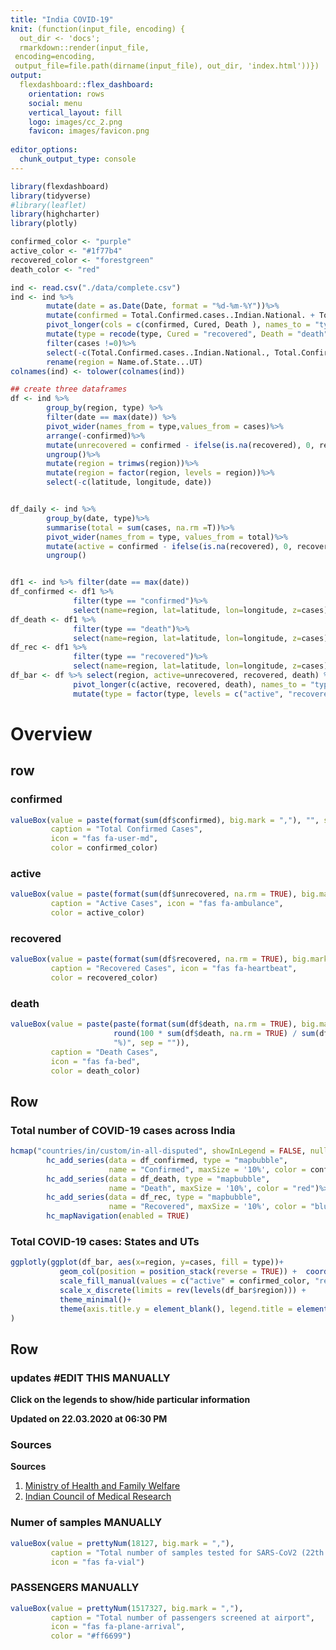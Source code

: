 ```yaml
---
title: "India COVID-19"
knit: (function(input_file, encoding) {
  out_dir <- 'docs';
  rmarkdown::render(input_file,
 encoding=encoding,
 output_file=file.path(dirname(input_file), out_dir, 'index.html'))})
output: 
  flexdashboard::flex_dashboard:
    orientation: rows
    social: menu
    vertical_layout: fill
    logo: images/cc_2.png
    favicon: images/favicon.png
    
editor_options: 
  chunk_output_type: console
---
```

<style>                     
.navbar {
  background-color:#033240;
  border-color:black;
}
</style>

<script>
$('.navbar-logo').wrap('<a href="https://cognitivecare.com/" target=_blank>', );
</script>

```r
library(flexdashboard)
library(tidyverse)
#library(leaflet)
library(highcharter)
library(plotly)

confirmed_color <- "purple"
active_color <- "#1f77b4"
recovered_color <- "forestgreen"
death_color <- "red"

ind <- read.csv("./data/complete.csv")
ind <- ind %>%
        mutate(date = as.Date(Date, format = "%d-%m-%Y"))%>%
        mutate(confirmed = Total.Confirmed.cases..Indian.National. + Total.Confirmed.cases...Foreign.National..) %>% 
        pivot_longer(cols = c(confirmed, Cured, Death ), names_to = "type", values_to = "cases")%>% 
        mutate(type = recode(type, Cured = "recovered", Death = "death"))%>%
        filter(cases !=0)%>% 
        select(-c(Total.Confirmed.cases..Indian.National., Total.Confirmed.cases...Foreign.National.., Date)) %>%
        rename(region = Name.of.State...UT)
colnames(ind) <- tolower(colnames(ind))

## create three dataframes
df <- ind %>%
        group_by(region, type) %>%
        filter(date == max(date)) %>%
        pivot_wider(names_from = type,values_from = cases)%>%
        arrange(-confirmed)%>%
        mutate(unrecovered = confirmed - ifelse(is.na(recovered), 0, recovered) - ifelse(is.na(death), 0, death)) %>%
        ungroup()%>%
        mutate(region = trimws(region))%>%
        mutate(region = factor(region, levels = region))%>%
        select(-c(latitude, longitude, date))


df_daily <- ind %>%
        group_by(date, type)%>%
        summarise(total = sum(cases, na.rm =T))%>%
        pivot_wider(names_from = type, values_from = total)%>%
        mutate(active = confirmed - ifelse(is.na(recovered), 0, recovered) - ifelse(is.na(death), 0, death))%>%
        ungroup()


df1 <- ind %>% filter(date == max(date))
df_confirmed <- df1 %>% 
              filter(type == "confirmed")%>%
              select(name=region, lat=latitude, lon=longitude, z=cases)
df_death <- df1 %>% 
              filter(type == "death")%>%
              select(name=region, lat=latitude, lon=longitude, z=cases)
df_rec <- df1 %>% 
              filter(type == "recovered")%>%
              select(name=region, lat=latitude, lon=longitude, z=cases)
df_bar <- df %>% select(region, active=unrecovered, recovered, death) %>% 
              pivot_longer(c(active, recovered, death), names_to = "type", values_to = "cases")%>%
              mutate(type = factor(type, levels = c("active", "recovered", "death")))

```

Overview
=======================================================================
row
-----------------------------------------------------------------------

### confirmed {.value-box}

```r

valueBox(value = paste(format(sum(df$confirmed), big.mark = ","), "", sep = " "), 
         caption = "Total Confirmed Cases", 
         icon = "fas fa-user-md", 
         color = confirmed_color)
```


### active {.value-box}

```r
valueBox(value = paste(format(sum(df$unrecovered, na.rm = TRUE), big.mark = ","), "", sep = ""), 
         caption = "Active Cases", icon = "fas fa-ambulance", 
         color = active_color)
```

### recovered {.value-box}

```r
valueBox(value = paste(format(sum(df$recovered, na.rm = TRUE), big.mark = ","), "", sep = ""), 
         caption = "Recovered Cases", icon = "fas fa-heartbeat", 
         color = recovered_color)
```

### death {.value-box}

```r

valueBox(value = paste(paste(format(sum(df$death, na.rm = TRUE), big.mark = ","), " (",
                       round(100 * sum(df$death, na.rm = TRUE) / sum(df$confirmed), 1), 
                       "%)", sep = "")),
         caption = "Death Cases", 
         icon = "fas fa-bed", 
         color = death_color)
```

Row {data-height=850}
-----------------------------------------------------------------------

### **Total number of COVID-19 cases across India**

```r
hcmap("countries/in/custom/in-all-disputed", showInLegend = FALSE, nullColor = "#d6d6d6") %>% 
        hc_add_series(data = df_confirmed, type = "mapbubble",
                      name = "Confirmed", maxSize = '10%', color = confirmed_color)%>%
        hc_add_series(data = df_death, type = "mapbubble",
                      name = "Death", maxSize = '10%', color = "red")%>%
        hc_add_series(data = df_rec, type = "mapbubble",
                      name = "Recovered", maxSize = '10%', color = "blue")%>%
        hc_mapNavigation(enabled = TRUE) 

```

### **Total COVID-19 cases: States and UTs**

```r
ggplotly(ggplot(df_bar, aes(x=region, y=cases, fill = type))+ 
           geom_col(position = position_stack(reverse = TRUE)) +  coord_flip() +
           scale_fill_manual(values = c("active" = confirmed_color, "recovered" = "forestgreen", "death"="red")) +
           scale_x_discrete(limits = rev(levels(df_bar$region))) +
           theme_minimal()+
           theme(axis.title.y = element_blank(), legend.title = element_blank()) 
)
```

Row {data-height=150}
-----------------------------------------------------------------------

### updates #EDIT THIS MANUALLY {.no-title}

**Click on the legends to show/hide particular information**

**Updated on 22.03.2020 at 06:30 PM** 


### Sources {.no-title}
**Sources**

1. [Ministry of Health and Family Welfare](https://www.mohfw.gov.in/) 
2. [Indian Council of Medical Research](https://www.icmr.nic.in/) 


### Numer of samples MANUALLY{.value-box}

```r

valueBox(value = prettyNum(18127, big.mark = ","),
         caption = "Total number of samples tested for SARS-CoV2 (22th March,6 PM)", 
         icon = "fas fa-vial")
```

### PASSENGERS MANUALLY {.value-box}

```r

valueBox(value = prettyNum(1517327, big.mark = ","), 
         caption = "Total number of passengers screened at airport", 
         icon = "fas fa-plane-arrival", 
         color = "#ff6699")
```

